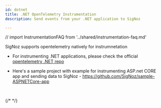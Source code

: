 ```yaml
---
id: dotnet
title: .NET OpenTelemetry Instrumentation
description: Send events from your .NET application to SigNoz

---
```


// import InstrumentationFAQ from '../shared/instrumentation-faq.md'


SigNoz supports opentelemetry natively for instrumnetation

- For instrumenting .NET applications, please check the official [opentelemetry .NET repo](https://github.com/open-telemetry/opentelemetry-dotnet)

- Here's a sample project with example for instrumenting ASP.net CORE app and sending data to SigNoz - https://github.com/SigNoz/sample-ASPNETCore-app

<p>&nbsp;</p>

{/* <InstrumentationFAQ /> */}